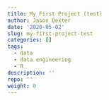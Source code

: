 ```yaml
---
title: My First Project (test)
author: Jason Dexter
date: '2020-05-02'
slug: my-first-project-test
categories: []
tags:
  - data
  - data engineering
  - R
description: ''
repo: ''
weight: 0
---
```

